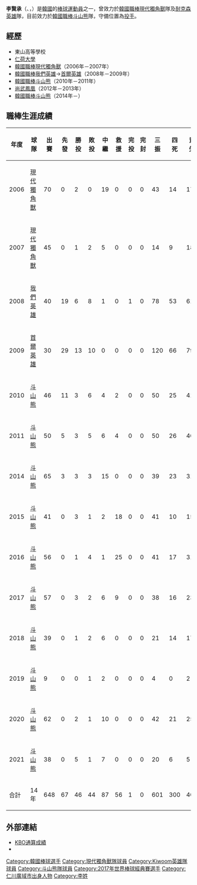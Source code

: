 {{Infobox KBO player|
|name=李賢承|
|image=|
|width=300|
|position=投手|
|team=斗山熊|
|number=48|
|bats=左|
|throws=左|
|birthdate={{birth_date_and_age|1983|10|11|mf=y}}|
|birthplace={{KOR}}[[仁川廣域市|仁川廣域市]]|
|debutdate=4月8日
|debutyear=2006年
|debutteam=現代獨角獸
|statyear=2021年球季
|stat1label=勝投—敗投
|stat1value=46－44
|stat2label=中繼－救援
|stat2value=87－56
|stat3label=三振—四壞
|stat3value=601－300
|stat4label=防禦率
|stat4value=4.45
|teams=<nowiki></nowiki> 
* [[現代獨角獸|現代獨角獸]] (2006年－2007年)
* [[耐克森英雄|耐克森英雄]] (2008年－2009年)
* [[斗山熊|斗山熊]] (2010年－)
}}
{{MedalTableTop}}
{{MedalSport|男子[[棒球|棒球]]}}
{{MedalCountry|{{KOR}}}}
{{MedalCompetition|[[洲際盃棒球賽|洲際盃棒球賽]]}}
{{MedalSilver|[[2002年洲際盃棒球賽|2002年 古巴]]|隊際}}
{{MedalCompetition|[[世界大學棒球錦標賽|世界大學棒球錦標賽]]}}
{{MedalBronze|[[2004年世界大學棒球錦標賽|2004年 台灣]]|隊際}}
{{MedalCompetition|[[世界棒球12強賽|世界棒球12強賽]]}}
{{MedalGold|[[2015年世界棒球12強賽|2015年 日本/台灣]]|隊際}}
{{MedalBottom}}

'''李賢承'''（{{lang-en|'''Lee Hyun Seung'''}}、{{lang-ko|'''이현승'''}}，{{bd|1983年|10月11日|catIdx=Lee, Hyun Seung}}）是[[韓國|韓國]]的[[棒球|棒球]][[運動員|運動員]]之一，曾效力於[[韓國職棒|韓國職棒]][[現代獨角獸|現代獨角獸]]隊及[[耐克森英雄|耐克森英雄]]隊，目前效力於[[韓國職棒|韓國職棒]][[斗山熊|斗山熊]]隊，守備位置為[[投手|投手]]。

==經歷==
*東山高等學校
*[[仁荷大學|仁荷大學]]
*[[韓國職棒|韓國職棒]][[現代獨角獸|現代獨角獸]]（2006年－2007年）
*[[韓國職棒|韓國職棒]][[我們英雄|我們英雄]]→[[首爾英雄|首爾英雄]]（2008年－2009年）
*[[韓國職棒|韓國職棒]][[斗山熊|斗山熊]]（2010年－2011年）
*[[尚武鳳凰|尚武鳳凰]]（2012年－2013年）
*[[韓國職棒|韓國職棒]][[斗山熊|斗山熊]]（2014年－）

==職棒生涯成績==
{| class="wikitable" width="1000px"
|- align="center"
!年度!!球隊!!出賽!!先發!!勝投!!敗投!!中繼!!救援!!完投!!完封!!三振!!四死!!責失!!投球局數!!自責分率!!被上壘率
|- align="center"
|2006||[[現代獨角獸|現代獨角獸]]||70||0||2||0||19||0||0||0||43||14||17||40.1||3.79||1.43
|- align="center"
|2007||[[現代獨角獸|現代獨角獸]]||45||0||1||2||5||0||0||0||14||9||18||22.2||7.15||1.85
|- align="center"
|2008||[[我們英雄|我們英雄]]||40||19||6||8||1||0||1||0||78||53||61||120.0||4.58||1.54
|- align="center"
|2009||[[首爾英雄|首爾英雄]]||30||29||13||10||0||0||0||0||120||66||79||170.0||4.18||1.33
|- align="center"
|2010||[[斗山熊|斗山熊]]||46||11||3||6||4||2||0||0||50||25||41||77.2||4.75||1.35
|- align="center"
|2011||[[斗山熊|斗山熊]]||50||5||3||5||6||4||0||0||50||26||40||74.2||4.82||1.48
|- align="center"
|2014||[[斗山熊|斗山熊]]||65||3||3||3||15||0||0||0||39||23||31||55.0||5.07||1.65
|- align="center"
|2015||[[斗山熊|斗山熊]]||41||0||3||1||2||18||0||0||41||10||15||46.2||2.89||1.79
|- align="center"
|2016||[[斗山熊|斗山熊]]||56||0||1||4||1||25||0||0||41||17||31||57.2||4.84||1.50
|- align="center"
|2017||[[斗山熊|斗山熊]]||57||0||3||2||6||9||0||0||38||16||23||50.0||3.98||1.50
|- align="center"
|2018||[[斗山熊|斗山熊]]||39||0||1||2||6||0||0||0||21||14||17||30.2||4.99||1.72
|- align="center"
|2019||[[斗山熊|斗山熊]]||9||0||0||1||2||0||0||0||4||0||2||6.0||3.00||0.67
|- align="center"
|2020||[[斗山熊|斗山熊]]||62||0||2||1||10||0||0||0||42||21||25||42.1||5.31||1.63
|- align="center"
|2021||[[斗山熊|斗山熊]]||38||0||5||1||7||0||0||0||20||6||5||23.1||1.93||0.95
|- align=middle style="color:#FFFFFF; background-color:#000033"
|合計||14年||648||67||46||44||87||56||1||0||601||300||405||819.0||4.45||1.44
|}

==外部連結==
*[https://www.koreabaseball.com/Record/Player/PitcherDetail/Basic.aspx?playerId=76329 KBO通算成績] {{Wayback|url=https://www.koreabaseball.com/Record/Player/PitcherDetail/Basic.aspx?playerId=76329 |date=20201025082056 }} {{ko icon}}
*{{baseballstats |mlb= |espn= |br= |fangraphs= |cube= |brm=lee---004hye }}

{{斗山熊隊球員名單}}
{{2015年世界棒球12強賽韓國成棒代表隊}}
{{2017年世界棒球經典賽韓國成棒代表隊}}
{{DEFAULTSORT:Lee Hyun Seung}}
[[Category:韓國棒球選手|Category:韓國棒球選手]]
[[Category:現代獨角獸隊球員|Category:現代獨角獸隊球員]]
[[Category:Kiwoom英雄隊球員|Category:Kiwoom英雄隊球員]]
[[Category:斗山熊隊球員|Category:斗山熊隊球員]]
[[Category:2017年世界棒球經典賽選手|Category:2017年世界棒球經典賽選手]]
[[Category:仁川廣域市出身人物|Category:仁川廣域市出身人物]]
[[Category:李姓|Category:李姓]]